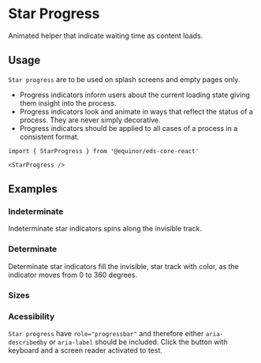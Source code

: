 
# Star Progress

Animated helper that indicate waiting time as content loads.

<Links 
    ariaUrl="https://www.w3.org/TR/2017/REC-wai-aria-1.1-20171214/#progressbar"
    figmaUrl="https://www.figma.com/file/0bGXR2sCwMVSDNyyzu5BXrO5/UI%E2%80%94User-Interface?node-id=17622%3A3"
    documentationUrl="https://eds.equinor.com/0b0c666ab/p/498ec5-progress-indicators/b/90464a"
    sourceUrl="https://github.com/equinor/design-system/blob/develop/packages/eds-core-react/src/components/Progress/Star/StarProgress.tsx"
    npmUrl="https://www.npmjs.com/package/@equinor/eds-core-react"
/>

<Primary />
<Controls />

## Usage

`Star progress` are to be used on splash screens and empty pages only.

<ul>
  <li>Progress indicators inform users about the current loading state giving them insight into the process.</li>
  <li>Progress indicators look and animate in ways that reflect the status of a process. They are never simply decorative.</li>
  <li>Progress indicators should be applied to all cases of a process in a consistent format.</li>
</ul>

```tsx
import { StarProgress } from '@equinor/eds-core-react'

<StarProgress />
```

## Examples

### Indeterminate

Indeterminate star indicators spins along the invisible track.

<Canvas of={ComponentStories.Indeterminate} />

### Determinate

Determinate star indicators fill the invisible, star track with color, as the indicator moves from 0 to 360 degrees.

<Canvas of={ComponentStories.Determinate} />

### Sizes

<Canvas of={ComponentStories.Sizes} />

### Acessibility
`Star progress` have `role="progressbar"` and therefore either `aria-describedby` or `aria-label` should be included. 
Click the button with keyboard and a screen reader activated to test.

<Canvas of={ComponentStories.Accessibility} />
